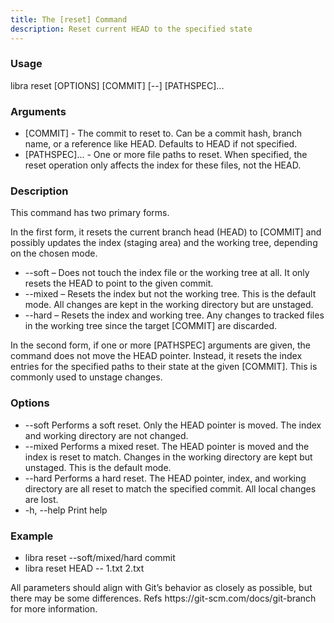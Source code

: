 ```yaml
---
title: The [reset] Command
description: Reset current HEAD to the specified state
---
```


### Usage

libra reset [OPTIONS] [COMMIT] [--] [PATHSPEC]...

### Arguments

- [COMMIT] - The commit to reset to. Can be a commit hash, branch name, or a reference like HEAD. Defaults to HEAD if not specified.
- [PATHSPEC]... - One or more file paths to reset. When specified, the reset operation only affects the index for these files, not the HEAD.

### Description

This command has two primary forms.

In the first form, it resets the current branch head (HEAD) to [COMMIT] and possibly updates the index (staging area) and the working tree, depending on the chosen mode.

- --soft – Does not touch the index file or the working tree at all. It only resets the HEAD to point to the given commit.
- --mixed – Resets the index but not the working tree. This is the default mode. All changes are kept in the working directory but are unstaged.
- --hard – Resets the index and working tree. Any changes to tracked files in the working tree since the target [COMMIT] are discarded.

In the second form, if one or more [PATHSPEC] arguments are given, the command does not move the HEAD pointer. Instead, it resets the index entries for the specified paths to their state at the given [COMMIT]. This is commonly used to unstage changes.

### Options

- --soft
  Performs a soft reset. Only the HEAD pointer is moved. The index and working directory are not changed.
- --mixed
  Performs a mixed reset. The HEAD pointer is moved and the index is reset to match. Changes in the working directory are kept but unstaged. This is the default mode.
- --hard
  Performs a hard reset. The HEAD pointer, index, and working directory are all reset to match the specified commit. All local changes are lost.
- -h, --help
  Print help
### Example
- libra reset --soft/mixed/hard commit
- libra reset HEAD -- 1.txt 2.txt


<Note type="note" title="Note">
    All parameters should align with Git’s behavior as closely as possible, but
    there may be some differences. Refs https://git-scm.com/docs/git-branch for
    more information.
</Note>
